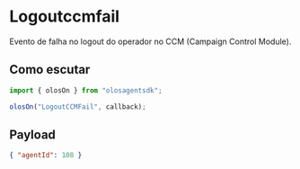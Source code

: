 # Logoutccmfail

Evento de falha no logout do operador no CCM (Campaign Control Module).

## Como escutar

```js copy
import { olosOn } from "olosagentsdk";

olosOn("LogoutCCMFail", callback);
```

## Payload

```json copy
{ "agentId": 108 }
```
